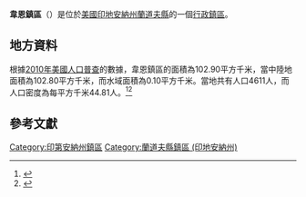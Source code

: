{{noteTA
|G1=USState
|G2=地名
|G3=Unit
}}
{{Infobox settlement
|official_name            = 韋恩鎮區
|native_name = Wayne Township
|settlement_type          = [[行政鎮區|行政鎮區]]
|image_skyline            = 
|imagesize                = 
|image_map                = Map highlighting Wayne Township, Randolph County, Indiana.svg
|mapsize                  = 250px
|pushpin_map  =USA Indiana
|pushpin_label = 韋恩鎮區
|pushpin_label_position   = top
|pushpin_map_caption      = 韋恩鎮區在印地安納州的位置
|subdivision_type         = [[世界政區索引|國家]]
|subdivision_type1        = [[美国州份|州份]]
|subdivision_type2        = [[印地安納州行政区划|縣]]
|subdivision_name         = [[美国|美国]]
|subdivision_name1        = [[印地安納州|印地安納州]]
|subdivision_name2        = [[蘭道夫縣_(印地安納州)|蘭道夫縣]]
|elevation_ft             = 1112
|elevation_m              = 339
|timezone                 = [[北美东部時區|北美东部時區]]
|area_total_km2           = 102.90
|area_land_km2            = 102.80
|area_water_km2           = 0.10
|area_total_sq_mi         = 
|area_land_sq_mi          = 
|area_water_sq_mi         = 
|population_as_of         = [[2010年美國人口普查|2010]]
|population_footnotes     = 
|population_total         = 4611
|population_density_km2   = auto
|population_density_sq_mi = auto
|utc_offset               = -5
|coordinates              = {{coord|40|09|52|N|84|51|22|W|type:city_region:US-AL_source:GNS-enwiki|display=inline,title}}
| coor_pinpoint           = 
| coordinates_footnotes   = 
|timezone_DST             = EDT
|utc_offset_DST           = -4
|postal_code_type         = [[美國郵區編號|郵區編號]]
|postal_code              = 
|area_code                = {{link-en|电话区号765|Area code 765|765}}
|blank_name = [[地名信息系统|GNIS ID]]
|blank_info = 454039
}}
'''韋恩鎮區'''（{{lang-en|Wayne Township}}）是位於[[美國|美國]][[印地安納州|印地安納州]][[蘭道夫縣_(印地安納州)|蘭道夫縣]]的一個[[行政鎮區|行政鎮區]]。

== 地方資料 ==
根據[[2010年美國人口普查|2010年美國人口普查]]的數據，韋恩鎮區的面積為102.90平方千米，當中陸地面積為102.80平方千米，而水域面積為0.10平方千米。當地共有人口4611人，而人口密度為每平方千米44.81人。<ref name="GR8">{{cite web|url=http://factfinder2.census.gov|publisher=[[美国人口调查局|美国人口调查局]]|accessdate=2011-05-14|title=American FactFinder|archive-date=2013-09-11|archive-url=https://web.archive.org/web/20130911234518/http://factfinder2.census.gov/|dead-url=no}}</ref><ref>{{cite web|url=https://www.citypopulation.de/en/usa/indiana/admin/|title=USA: Indiana (Counties and Townships) - City Population|access-date=2020-08-17|archive-date=2020-04-22|archive-url=https://web.archive.org/web/20200422090607/https://www.citypopulation.de/en/usa/indiana/admin/|dead-url=no}}</ref>

== 參考文獻 ==
{{reflist}}

{{蘭道夫縣 (印地安納州)}}

{{DEFAULTSORT:Wayne Township}}
[[Category:印第安納州鎮區|Category:印第安納州鎮區]]
[[Category:蘭道夫縣鎮區_(印地安納州)|Category:蘭道夫縣鎮區 (印地安納州)]]

{{Indiana-geo-stub}}